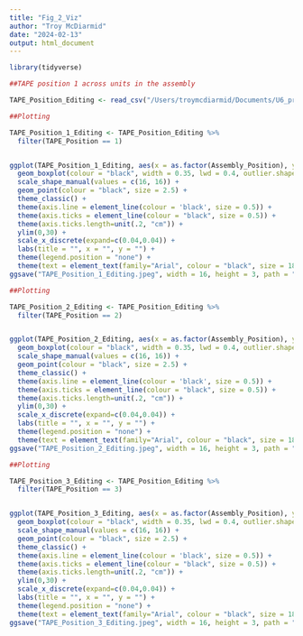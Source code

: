 ```yaml
---
title: "Fig_2_Viz"
author: "Troy McDiarmid"
date: "2024-02-13"
output: html_document
---
```


```r
library(tidyverse)

```



```r


##TAPE position 1 across units in the assembly 

TAPE_Position_Editing <- read_csv("/Users/troymcdiarmid/Documents/U6_pro_series/Figs/Pub_Figs/FigS13_Final_Figure_Datasets/10unit_Assembly_TAPE_Insertion_Count_And_Proportion_By_Position.csv")

##Plotting

TAPE_Position_1_Editing <- TAPE_Position_Editing %>% 
  filter(TAPE_Position == 1)


ggplot(TAPE_Position_1_Editing, aes(x = as.factor(Assembly_Position), y = Insertion_Proportion)) +
  geom_boxplot(colour = "black", width = 0.35, lwd = 0.4, outlier.shape = NA, fill = "#56B4E9", position = position_dodge(width=0.1)) +
  scale_shape_manual(values = c(16, 16)) +
  geom_point(colour = "black", size = 2.5) +
  theme_classic() +
  theme(axis.line = element_line(colour = 'black', size = 0.5)) +
  theme(axis.ticks = element_line(colour = "black", size = 0.5)) +
  theme(axis.ticks.length=unit(.2, "cm")) +
  ylim(0,30) +
  scale_x_discrete(expand=c(0.04,0.04)) +
  labs(title = "", x = "", y = "") +
  theme(legend.position = "none") +
  theme(text = element_text(family="Arial", colour = "black", size = 18))
ggsave("TAPE_Position_1_Editing.jpeg", width = 16, height = 3, path = "/Users/troymcdiarmid/Documents/U6_pro_series/Figs/Pub_Figs/")

##Plotting

TAPE_Position_2_Editing <- TAPE_Position_Editing %>% 
  filter(TAPE_Position == 2)


ggplot(TAPE_Position_2_Editing, aes(x = as.factor(Assembly_Position), y = Insertion_Proportion)) +
  geom_boxplot(colour = "black", width = 0.35, lwd = 0.4, outlier.shape = NA, fill = "#56B4E9", position = position_dodge(width=0.1)) +
  scale_shape_manual(values = c(16, 16)) +
  geom_point(colour = "black", size = 2.5) +
  theme_classic() +
  theme(axis.line = element_line(colour = 'black', size = 0.5)) +
  theme(axis.ticks = element_line(colour = "black", size = 0.5)) +
  theme(axis.ticks.length=unit(.2, "cm")) +
  ylim(0,30) +
  scale_x_discrete(expand=c(0.04,0.04)) +
  labs(title = "", x = "", y = "") +
  theme(legend.position = "none") +
  theme(text = element_text(family="Arial", colour = "black", size = 18))
ggsave("TAPE_Position_2_Editing.jpeg", width = 16, height = 3, path = "/Users/troymcdiarmid/Documents/U6_pro_series/Figs/Pub_Figs/")

##Plotting

TAPE_Position_3_Editing <- TAPE_Position_Editing %>% 
  filter(TAPE_Position == 3)


ggplot(TAPE_Position_3_Editing, aes(x = as.factor(Assembly_Position), y = Insertion_Proportion)) +
  geom_boxplot(colour = "black", width = 0.35, lwd = 0.4, outlier.shape = NA, fill = "#56B4E9", position = position_dodge(width=0.1)) +
  scale_shape_manual(values = c(16, 16)) +
  geom_point(colour = "black", size = 2.5) +
  theme_classic() +
  theme(axis.line = element_line(colour = 'black', size = 0.5)) +
  theme(axis.ticks = element_line(colour = "black", size = 0.5)) +
  theme(axis.ticks.length=unit(.2, "cm")) +
  ylim(0,30) +
  scale_x_discrete(expand=c(0.04,0.04)) +
  labs(title = "", x = "", y = "") +
  theme(legend.position = "none") +
  theme(text = element_text(family="Arial", colour = "black", size = 18))
ggsave("TAPE_Position_3_Editing.jpeg", width = 16, height = 3, path = "/Users/troymcdiarmid/Documents/U6_pro_series/Figs/Pub_Figs/")



```

